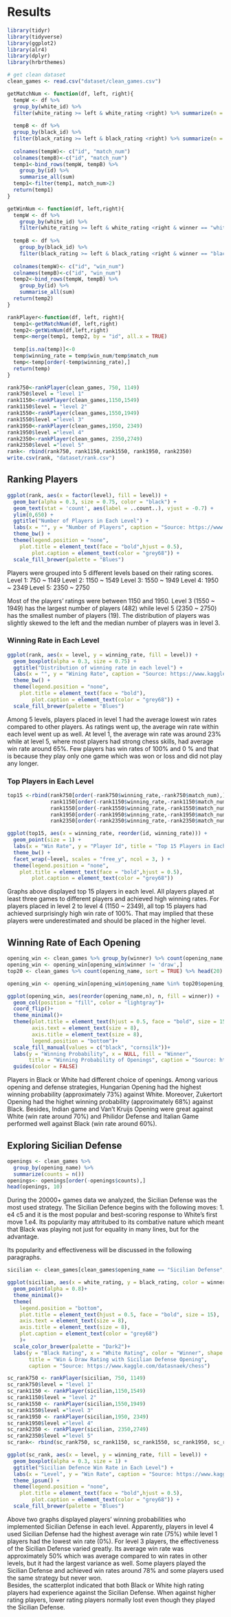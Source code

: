 # Results

```r
library(tidyr)
library(tidyverse)
library(ggplot2)
library(alr4)
library(dplyr)
library(hrbrthemes)
```

```r
# get clean dataset
clean_games <- read.csv("dataset/clean_games.csv")
```

```r
getMatchNum <- function(df, left, right){
  tempW <- df %>%
  group_by(white_id) %>% 
  filter(white_rating >= left & white_rating <right) %>% summarize(n = n())
  
  tempB <- df %>%
  group_by(black_id) %>% 
  filter(black_rating >= left & black_rating <right) %>% summarize(n = n())
  
  colnames(tempW)<- c("id", "match_num")
  colnames(tempB)<-c("id", "match_num")
  temp1<-bind_rows(tempW, tempB) %>%
    group_by(id) %>%
    summarise_all(sum)
  temp1<-filter(temp1, match_num>2)
  return(temp1)
}
```

```r
getWinNum <- function(df, left,right){
  tempW <- df %>%
    group_by(white_id) %>% 
    filter(white_rating >= left & white_rating <right & winner == "white") %>% summarize(n = n())
  
  tempB <- df %>%
    group_by(black_id) %>% 
    filter(black_rating >= left & black_rating <right & winner == "black") %>% summarize(n = n())
  
  colnames(tempW)<- c("id", "win_num")
  colnames(tempB)<-c("id", "win_num")
  temp2<-bind_rows(tempW, tempB) %>%
    group_by(id) %>%
    summarise_all(sum)
  return(temp2)
}
```

```r
rankPlayer<-function(df, left, right){
  temp1<-getMatchNum(df, left,right)
  temp2<-getWinNum(df,left,right)
  temp<-merge(temp1, temp2, by = "id", all.x = TRUE)
  
  temp[is.na(temp)]<-0
  temp$winning_rate = temp$win_num/temp$match_num
  temp<-temp[order(-temp$winning_rate),]
  return(temp)
}
```

```r
rank750<-rankPlayer(clean_games, 750, 1149)
rank750$level = "level 1"
rank1150<-rankPlayer(clean_games,1150,1549)
rank1150$level = "level 2"
rank1550<-rankPlayer(clean_games,1550,1949)
rank1550$level ="level 3"
rank1950<-rankPlayer(clean_games,1950, 2349)
rank1950$level ="level 4"
rank2350<-rankPlayer(clean_games, 2350,2749)
rank2350$level ="level 5"
rank<- rbind(rank750, rank1150,rank1550, rank1950, rank2350)
write.csv(rank, "dataset/rank.csv")
```

## Ranking Players

```r
ggplot(rank, aes(x = factor(level), fill = level)) +
  geom_bar(alpha = 0.3, size = 0.75, color = "black") + 
  geom_text(stat = 'count', aes(label = ..count..), vjust = -0.7) +
  ylim(0,650) +
  ggtitle("Number of Players in Each Level") +
  labs(x = "", y = "Number of Players", caption = "Source: https://www.kaggle.com/datasnaek/chess") +
  theme_bw() +
  theme(legend.position = "none",
    plot.title = element_text(face = "bold",hjust = 0.5), 
        plot.caption = element_text(color = "grey68")) + 
  scale_fill_brewer(palette = "Blues")
```

Players were grouped into 5 different levels based on their rating scores. 
Level 1: 750 ~ 1149
Level 2: 1150 ~ 1549
Level 3: 1550 ~ 1949
Level 4: 1950 ~ 2349
Level 5: 2350 ~ 2750

Most of the players' ratings were between 1150 and 1950. Level 3 (1550 ~ 1949) has the largest number of players (482) while level 5 (2350 ~ 2750) has the smallest number of players (19). 
The distribution of players was slightly skewed to the left and the median number of players was in level 3. 


### Winning Rate in Each Level

```r
ggplot(rank, aes(x = level, y = winning_rate, fill = level)) +
  geom_boxplot(alpha = 0.3, size = 0.75) + 
  ggtitle("Distribution of winning rate in each level") +
  labs(x = "", y = "Wining Rate", caption = "Source: https://www.kaggle.com/datasnaek/chess") +
  theme_bw() +
  theme(legend.position = "none",
    plot.title = element_text(face = "bold"), 
        plot.caption = element_text(color = "grey68")) +
  scale_fill_brewer(palette = "Blues")
```

Among 5 levels, players placed in level 1 had the average lowest win rates compared to other players. As ratings went up,  the average win rate within each level went up as well. 
At level 1, the average win rate was around 23% while at level 5, where most players had strong chess skills, had average win rate around 65%.
Few players has win rates of 100% and 0 % and that is because they play only one game which was won or loss and did not play any longer. 

### Top Players in Each Level

```r
top15 <-rbind(rank750[order(-rank750$winning_rate,-rank750$match_num),][1:15,],
              rank1150[order(-rank1150$winning_rate,-rank1150$match_num),][1:15,],
              rank1550[order(-rank1550$winning_rate,-rank1550$match_num),][1:15,],
              rank1950[order(-rank1950$winning_rate,-rank1950$match_num),][1:15,],
              rank2350[order(-rank2350$winning_rate,-rank2350$match_num),][1:15,])

ggplot(top15, aes(x = winning_rate, reorder(id, winning_rate))) +
  geom_point(size = 1) + 
  labs(x = "Win Rate", y = "Player Id", title = "Top 15 Players in Each Level", caption = "Source: https://www.kaggle.com/datasnaek/chess") +
  theme_bw() +
  facet_wrap(~level, scales = "free_y", ncol = 3, ) +
  theme(legend.position = "none",
    plot.title = element_text(face = "bold",hjust = 0.5), 
        plot.caption = element_text(color = "grey68"))
```

Graphs above displayed top 15 players in each level. All players played at least three games to different players and achieved high winning rates. 
For players placed in level 2 to level 4 (1150 ~ 2349), all top 15 players had achieved surprisingly high win rate of 100%. That may implied that these players were underestimated and should be placed in the higher level. 

## Winning Rate of Each Opening

```r
opening_win <- clean_games %>% group_by(winner) %>% count(opening_name, sort = TRUE)
opening_win <- opening_win[opening_win$winner != 'draw',]
top20 <- clean_games %>% count(opening_name, sort = TRUE) %>% head(20)

opening_win <- opening_win[opening_win$opening_name %in% top20$opening_name, ]

ggplot(opening_win, aes(reorder(opening_name,n), n, fill = winner)) +
  geom_col(position = "fill", color = "lightgray")+
  coord_flip()+
  theme_minimal()+
  theme(plot.title = element_text(hjust = 0.5, face = "bold", size = 15),
        axis.text = element_text(size = 8),
        axis.title = element_text(size = 8),
        legend.position = "bottom")+
  scale_fill_manual(values = c("black", "cornsilk"))+
  labs(y = "Winning Probability", x = NULL, fill = "Winner",
       title = "Winning Probability of Openings", caption = "Source: https://www.kaggle.com/datasnaek/chess") +
  guides(color = FALSE)
```
Players in Black or White had different choice of openings. Among various opening and defense strategies, Hungarian Opening had the highest winning probability (approximately 73%) against White. 
Moreover, Zukertort Opening had the highet winning probability (approximately 68%) against Black. 
Besides, Indian game and Van't Kruijs Opening were great against White (win rate around 70%) and Philidor Defense and Italian Game performed well against Black (win rate around 60%).


## Exploring Sicilian Defense

```r
openings <- clean_games %>%
  group_by(opening_name) %>% 
  summarize(counts = n())
openings<- openings[order(-openings$counts),]
head(openings, 10)
```

During the 20000+ games data we analyzed, the Sicilian Defense was the most used strategy. 
The Sicilian Defence begins with the following moves:
1. e4 c5
and it is the most popular and best-scoring response to White's first move 1.e4. Its popularity may attritubed to its combative nature which meant that Black was playing not just for equality in many lines, but for the advantage. 

Its popularity and effectiveness will be discussed in the following paragraphs. 

```r
sicilian <- clean_games[clean_games$opening_name == "Sicilian Defense",]

ggplot(sicilian, aes(x = white_rating, y = black_rating, color = winner, shape = winner))+
  geom_point(alpha = 0.8)+
  theme_minimal()+
  theme(
    legend.position = "bottom",
    plot.title = element_text(hjust = 0.5, face = "bold", size = 15),
    axis.text = element_text(size = 8),
    axis.title = element_text(size = 8),
    plot.caption = element_text(color = "grey68")
    )+
  scale_color_brewer(palette = "Dark2")+
  labs(y = "Black Rating", x = "White Rating", color = "Winner", shape = "Winner",
       title = "Win & Draw Rating with Sicilian Defense Opening",  
       caption = "Source: https://www.kaggle.com/datasnaek/chess")
```

```r

sc_rank750 <- rankPlayer(sicilian, 750, 1149)
sc_rank750$level = "level 1"
sc_rank1150 <- rankPlayer(sicilian,1150,1549)
sc_rank1150$level = "level 2"
sc_rank1550 <- rankPlayer(sicilian,1550,1949)
sc_rank1550$level ="level 3"
sc_rank1950 <- rankPlayer(sicilian,1950, 2349)
sc_rank1950$level ="level 4"
sc_rank2350 <- rankPlayer(sicilian, 2350,2749)
sc_rank2350$level ="level 5"
sc_rank<- rbind(sc_rank750, sc_rank1150, sc_rank1550, sc_rank1950, sc_rank2350)

ggplot(sc_rank, aes(x = level, y = winning_rate, fill = level)) +
  geom_boxplot(alpha = 0.3, size = 1) + 
  ggtitle("Sicilian Defence Win Rate in Each Level") +
  labs(x = "Level", y = "Win Rate", caption = "Source: https://www.kaggle.com/datasnaek/chess") +
  theme_ipsum() +
  theme(legend.position = "none",
    plot.title = element_text(face = "bold",hjust = 0.5), 
        plot.caption = element_text(color = "grey68")) +
  scale_fill_brewer(palette = "Blues")
```

Above two graphs displayed players' winning probabilities who implemented Sicilian Defense in each level. Apparently, players in level 4 used Sicilian Defense had the highest average win rate (75%) while level 1 players had the lowest win rate (0%). For level 3 players, the effectiveness of the Sicilian Defense varied greatly. Its average win rate was approximately 50% which was average compared to win rates in other levels, but it had the largest variance as well. Some players played the Sicilian Defense and achieved win rates around 78% and some players used the same strategy but never won.  
Besides, the scatterplot indicated that both Black or White high rating players had experience against the Sicilian Defense. When against higher rating players, lower rating players normally lost even though they played the Sicilian Defense. 
